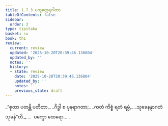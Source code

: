 ```yaml
---
title: 1.7.3 ပက္ခတ္ထေရဂါထာ
tableOfContents: false
sidebar:
  order: 3
type: tipitaka
basket: su
book: th1
review:
  current: review
  updated: '2025-10-20T20:39:46.136804'
  updated_by: ''
  notes: ''
  history:
  - state: review
    date: '2025-10-20T20:39:46.136804'
    updated_by: ''
    notes: ''
    previous_state: draft
---
```



<DynamicBreadcrumb />


<ReviewStatus review={frontmatter.review} showDetails={true} />

<HypothesisAnnotation frontmatter={frontmatter} />

<Division number="63" book="th1" e="ch" v="19" p="234">

<Paragraph number="143" type="verses" book="th1">
_“စုတာ ပတန္တိ ပတိတာ,_  
_ဂိဒ္ဓါ စ ပုနရာဂတာ;_  
_ကတံ ကိစ္စံ ရတံ ရမ္မံ,_  
_သုခေနနွာဂတံ သုခန်”တိ._  


</Paragraph>
</Division>

<Paragraph number="144" type="center" book="th1">
…  ပက္ခော ထေရော… .
</Paragraph>